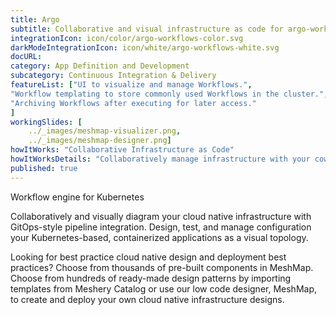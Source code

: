 ```yaml
---
title: Argo  
subtitle: Collaborative and visual infrastructure as code for argo-workflows
integrationIcon: icon/color/argo-workflows-color.svg
darkModeIntegrationIcon: icon/white/argo-workflows-white.svg
docURL: 
category: App Definition and Development
subcategory: Continuous Integration & Delivery
featureList: ["UI to visualize and manage Workflows.",
"Workflow templating to store commonly used Workflows in the cluster.",
"Archiving Workflows after executing for later access."
]
workingSlides: [
    ../_images/meshmap-visualizer.png,
    ../_images/meshmap-designer.png]
howItWorks: "Collaborative Infrastructure as Code"
howItWorksDetails: "Collaboratively manage infrastructure with your coworkers synchronously sharing the same designs."
published: true
---
```

<p>
    Workflow engine for Kubernetes
</p>
<p>
    Collaboratively and visually diagram your cloud native infrastructure with GitOps-style pipeline integration. Design, test, and manage configuration your Kubernetes-based, containerized applications as a visual topology.
</p>
<p>
    Looking for best practice cloud native design and deployment best practices? Choose from thousands of pre-built components in MeshMap. Choose from hundreds of ready-made design patterns by importing templates from Meshery Catalog or use our low code designer, MeshMap, to create and deploy your own cloud native infrastructure designs.
</p>